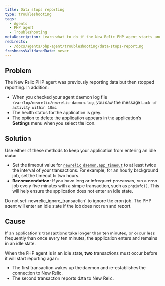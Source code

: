 ```yaml
---
title: Data stops reporting
type: troubleshooting
tags:
  - Agents
  - PHP agent
  - Troubleshooting
metaDescription: Learn what to do if the New Relic PHP agent starts and then stops reporting data.
redirects:
  - /docs/agents/php-agent/troubleshooting/data-stops-reporting
freshnessValidatedDate: never
---
```


## Problem

The New Relic PHP agent was previously reporting data but then stopped reporting. In addition:

* When you checked your agent daemon log file `/var/log/newrelic/newrelic-daemon.log`, you saw the message `Lack of activity within 10ms`.
* The health status for the application is grey.
* The option to delete the application appears in the application's **Settings** menu when you select the <Icon name="fe-settings"/>
  icon.

## Solution

Use either of these methods to keep your application from entering an idle state:

* Set the timeout value for [`newrelic.daemon.app_timeout`](/docs/agents/php-agent/configuration/php-agent-configuration#inivar-daemon-app_timeout) to at least twice the interval of your transactions. For example, for an hourly background job, set the timeout to two hours.
* **Recommendation:** If you have long or infrequent processes, run a cron job every five minutes with a simple transaction, such as `phpinfo()`. This will help ensure the application does not enter an idle state.

<Callout variant="important">
  Do not set `newrelic_ignore_transaction` to ignore the cron job. The PHP agent will enter an idle state if the job does not run and report.
</Callout>

## Cause

If an application's transactions take longer than ten minutes, or occur less frequently than once every ten minutes, the application enters and remains in an idle state.

When the PHP agent is in an idle state, **two** transactions must occur before it will start reporting again:

* The first transaction wakes up the daemon and re-establishes the connection to New Relic.
* The second transaction reports data to New Relic.

